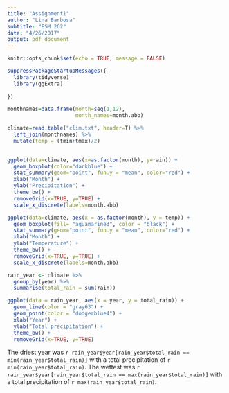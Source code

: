 ```yaml
---
title: "Assignment1"
author: "Lina Barbosa"
subtitle: "ESM 262"
date: "4/26/2017"
output: pdf_document
---
```


```r
knitr::opts_chunk$set(echo = TRUE, message = FALSE)
```

```r
suppressPackageStartupMessages({
  library(tidyverse)
  library(ggExtra)
  
})

```

```r
monthnames=data.frame(month=seq(1,12),
                      month_names=month.abb)

climate=read.table("clim.txt", header=T) %>% 
  left_join(monthnames) %>% 
  mutate(temp = (tmin+tmax)/2) 
  

```

```r
ggplot(data=climate, aes(x=as.factor(month), y=rain)) +
  geom_boxplot(color="darkblue") +
  stat_summary(geom="point", fun.y = "mean", color="red") +
  xlab("Month") +
  ylab("Precipitation") +
  theme_bw() +
  removeGrid(x=TRUE, y=TRUE) +
  scale_x_discrete(labels=month.abb)
```
```r
ggplot(data=climate, aes(x = as.factor(month), y = temp)) +
  geom_boxplot(fill= "aquamarine3", color = "black") +
  stat_summary(geom="point", fun.y = "mean", color="red") +
  xlab("Month") +
  ylab("Temperature") +
  theme_bw() +
  removeGrid(x=TRUE, y=TRUE) + 
  scale_x_discrete(labels=month.abb)
```
```r
rain_year <- climate %>% 
  group_by(year) %>% 
  summarise(total_rain = sum(rain))

ggplot(data = rain_year, aes(x = year, y = total_rain)) + 
  geom_line(color = "gray63") +
  geom_point(color = "dodgerblue4") +
  xlab("Year") +
  ylab("Total precipitation") +
  theme_bw() +
  removeGrid(x=TRUE, y=TRUE) 
```
The driest year was `r rain_year$year[rain_year$total_rain == min(rain_year$total_rain)]` with a total precipitation of `r min(rain_year$total_rain)`. The wettest was `r rain_year$year[rain_year$total_rain == max(rain_year$total_rain)]` with a total precipitation of `r max(rain_year$total_rain)`.